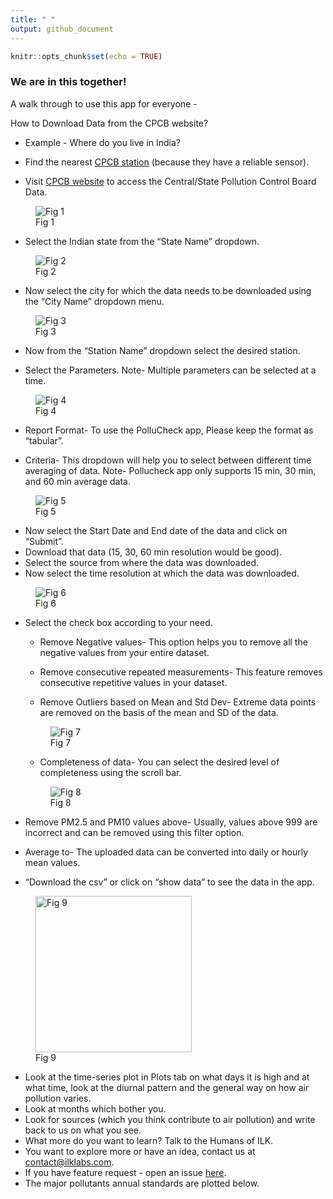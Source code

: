 ```yaml
---
title: " "
output: github_document
---
```


```r
knitr::opts_chunk$set(echo = TRUE)
```

### We are in this together!

A walk through to use this app for everyone -

How to Download Data from the CPCB website?

- Example - Where do you live in India?

- Find the nearest [CPCB station](https://app.cpcbccr.com/ccr/#/caaqm-dashboard-all/caaqm-landing) (because they have a reliable sensor).

- Visit [CPCB website](https://app.cpcbccr.com/ccr/#/caaqm-dashboard-all/caaqm-landing) to access the Central/State Pollution Control Board Data.



![Fig 1](WWW/CPCB_data_down_S.jpeg)

- Select the Indian state from the "State Name" dropdown.

![Fig 2](WWW/CPCB_Station.jpeg)

- Now select the city for which the data needs to be downloaded using the "City Name" dropdown menu.

![Fig 3](WWW/CPCB_Station_city.jpeg)

- Now from the "Station Name" dropdown select the desired station.

- Select the Parameters.
Note- Multiple parameters can be selected at a time.

![Fig 4](WWW/CPCB_Station_parameters.jpeg)

- Report Format- To use the PolluCheck app, Please keep the format as "tabular".

- Criteria- This dropdown will help you to select between different time averaging of data.
Note- Pollucheck app only supports 15 min, 30 min, and 60 min average data.

![Fig 5](WWW/CPCB_Station_TA.jpeg)

- Now select the Start Date and End date of the data and click on "Submit".
- Download that data (15, 30, 60 min resolution would be good).
- Select the source from where the data was downloaded.
- Now select the time resolution at which the data was downloaded.

![Fig 6](WWW/App_TA.jpeg)


- Select the check box according to your need.

   - Remove Negative values- This option helps you to remove all the negative values from your entire dataset.

   - Remove consecutive repeated measurements- This feature removes consecutive repetitive values in your dataset.

   - Remove Outliers based on Mean and Std Dev-  Extreme data points are removed on the basis of the mean and SD of the data.
   
   ![Fig 7](WWW/App_Out.jpeg)
   
   - Completeness of data- You can select the desired level of completeness using the scroll bar.
   
   ![Fig 8](WWW/App_Comp.jpeg)

- Remove PM2.5 and PM10 values above- Usually, values above 999 are incorrect and can be removed using this filter option.

- Average to- The uploaded data can be converted into daily or hourly mean values.

- "Download the csv" or click on "show data" to see the data in the app.

![Fig 9](WWW/App_down.jpeg){width=250px}

- Look at the time-series plot in Plots tab on what days it is high and at what time, look at the diurnal pattern and the general way on how air pollution varies. 
- Look at months which bother you. 
- Look for sources (which you think contribute to air pollution) and write back to us on what you see.
- What more do you want to learn? Talk to the Humans of ILK. 
- You want to explore more or have an idea, contact us at [contact@ilklabs.com](contact@ilklabs.com).
- If you have feature request - open an issue [here](https://github.com/adithirgis/OpenSourceAirQualityApp).
- The major pollutants annual standards are plotted below. 

